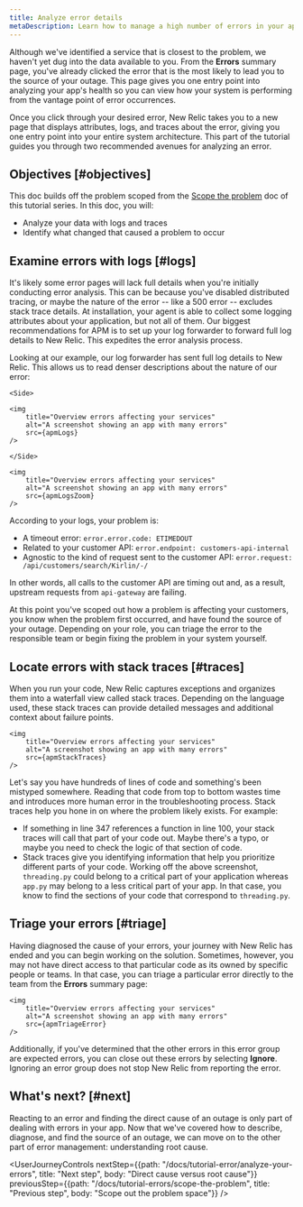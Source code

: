 ```yaml
---
title: Analyze error details
metaDescription: Learn how to manage a high number of errors in your app.   
---
```







Although we've identified a service that is closest to the problem, we haven't yet dug into the data available to you. From the **Errors** summary page, you've already clicked the error that is the most likely to lead you to the source of your outage. This page gives you one entry point into analyzing your app's health so you can view how your system is performing from the vantage point of error occurrences. 

Once you click through your desired error, New Relic takes you to a new page that displays attributes, logs, and traces about the error, giving you one entry point into your entire system architecture. This part of the tutorial guides you through two recommended avenues for analyzing an error. 

## Objectives [#objectives]

This doc builds off the problem scoped from the [Scope the problem](/docs/tutorial-errors/scope-the-problem) doc of this tutorial series. In this doc, you will:

* Analyze your data with logs and traces 
* Identify what changed that caused a problem to occur  

## Examine errors with logs [#logs]

It's likely some error pages will lack full details when you're initially conducting error analysis. This can be because you've disabled distributed tracing, or maybe the nature of the error -- like a 500 error -- excludes stack trace details. At installation, your agent is able to collect some logging attributes about your application, but not all of them. Our biggest recommendations for APM is to set up your log forwarder to forward full log details to New Relic. This expedites the error analysis process.  

Looking at our example, our log forwarder has sent full log details to New Relic. This allows us to read denser descriptions about the nature of our error:

<SideBySide>

    <Side>

    <img
        title="Overview errors affecting your services"
        alt="A screenshot showing an app with many errors"
        src={apmLogs}
    />

    </Side>

<Side>

    <img
        title="Overview errors affecting your services"
        alt="A screenshot showing an app with many errors"
        src={apmLogsZoom}
    />    

</Side>
</SideBySide>

According to your logs, your problem is:

* A timeout error: `error.error.code: ETIMEDOUT`
* Related to your customer API: `error.endpoint: customers-api-internal`
* Agnostic to the kind of request sent to the customer API: `error.request: /api/customers/search/Kirlin/-/`

In other words, all calls to the customer API are timing out and, as a result, upstream requests from `api-gateway` are failing. 

At this point you've scoped out how a problem is affecting your customers, you know when the problem first occurred, and have found the source of your outage. Depending on your role, you can triage the error to the responsible team or begin fixing the problem in your system yourself. 

## Locate errors with stack traces [#traces]

When you run your code, New Relic captures exceptions and organizes them into a waterfall view called stack traces. Depending on the language used, these stack traces can provide detailed messages and additional context about failure points.  

    <img
        title="Overview errors affecting your services"
        alt="A screenshot showing an app with many errors"
        src={apmStackTraces}
    />    

Let's say you have hundreds of lines of code and something's been mistyped somewhere. Reading that code from top to bottom wastes time and introduces more human error in the troubleshooting process. Stack traces help you hone in on where the problem likely exists. For example:

* If something in line 347 references a function in line 100, your stack traces will call that part of your code out. Maybe there's a typo, or maybe you need to check the logic of that section of code.
* Stack traces give you identifying information that help you prioritize different parts of your code. Working off the above screenshot, `threading.py` could belong to a critical part of your application whereas `app.py` may belong to a less critical part of your app. In that case, you know to find the sections of your code that correspond to `threading.py`. 

## Triage your errors [#triage]

Having diagnosed the cause of your errors, your journey with New Relic has ended and you can begin working on the solution. Sometimes, however, you may not have direct access to that particular code as its owned by specific people or teams. In that case, you can triage a particular error directly to the team from the **Errors** summary page: 

    <img
        title="Overview errors affecting your services"
        alt="A screenshot showing an app with many errors"
        src={apmTriageError}
    />  

Additionally, if you've determined that the other errors in this error group are expected errors, you can close out these errors by selecting **Ignore**. Ignoring an error group does not stop New Relic from reporting the error.

## What's next? [#next]

Reacting to an error and finding the direct cause of an outage is only part of dealing with errors in your app. Now that we've covered how to describe, diagnose, and find the source of an outage, we can move on to the other part of error management: understanding root cause.    

<UserJourneyControls
    nextStep={{path: "/docs/tutorial-error/analyze-your-errors", title: "Next step", body: "Direct cause versus root cause"}}
    previousStep={{path: "/docs/tutorial-errors/scope-the-problem", title: "Previous step", body: "Scope out the problem space"}}
/>